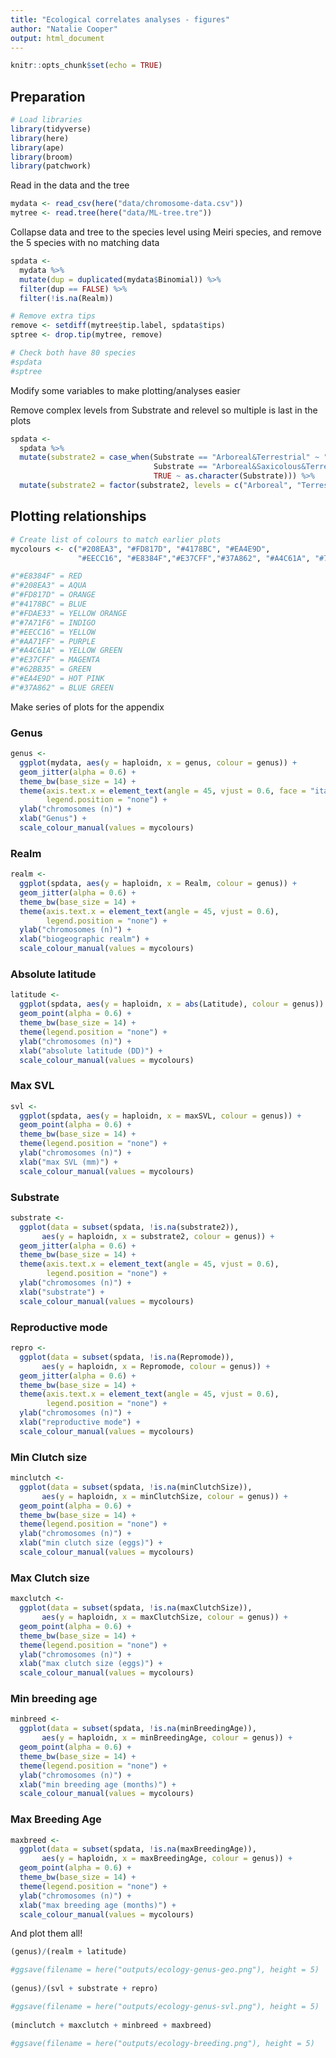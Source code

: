 ```yaml
---
title: "Ecological correlates analyses - figures"
author: "Natalie Cooper"
output: html_document
---
```


```r
knitr::opts_chunk$set(echo = TRUE)
```

## Preparation

```r
# Load libraries
library(tidyverse)
library(here)
library(ape)
library(broom)
library(patchwork)
```

Read in the data and the tree
```r
mydata <- read_csv(here("data/chromosome-data.csv"))
mytree <- read.tree(here("data/ML-tree.tre"))
```

Collapse data and tree to the species level using Meiri species, and remove the 5 species with no matching data
```r
spdata <-
  mydata %>%
  mutate(dup = duplicated(mydata$Binomial)) %>%
  filter(dup == FALSE) %>%
  filter(!is.na(Realm))

# Remove extra tips
remove <- setdiff(mytree$tip.label, spdata$tips)
sptree <- drop.tip(mytree, remove)

# Check both have 80 species
#spdata
#sptree
```
Modify some variables to make plotting/analyses easier

Remove complex levels from Substrate and relevel so multiple is last in the plots
```r
spdata <-
  spdata %>%
  mutate(substrate2 = case_when(Substrate == "Arboreal&Terrestrial" ~ "Multiple",
                                Substrate == "Arboreal&Saxicolous&Terrestrial" ~ "Multiple",
                                TRUE ~ as.character(Substrate))) %>%
  mutate(substrate2 = factor(substrate2, levels = c("Arboreal", "Terrestrial", "Multiple")))
```

## Plotting relationships 

```r
# Create list of colours to match earlier plots
mycolours <- c("#208EA3", "#FD817D", "#4178BC", "#EA4E9D", 
               "#EECC16", "#E8384F","#E37CFF","#37A862", "#A4C61A", "#7A71F6")

#"#E8384F" = RED
#"#208EA3" = AQUA
#"#FD817D" = ORANGE
#"#4178BC" = BLUE
#"#FDAE33" = YELLOW ORANGE
#"#7A71F6" = INDIGO
#"#EECC16" = YELLOW
#"#AA71FF" = PURPLE
#"#A4C61A" = YELLOW GREEN
#"#E37CFF" = MAGENTA
#"#62BB35" = GREEN
#"#EA4E9D" = HOT PINK
#"#37A862" = BLUE GREEN
```

Make series of plots for the appendix

### Genus
```r
genus <-
  ggplot(mydata, aes(y = haploidn, x = genus, colour = genus)) +
  geom_jitter(alpha = 0.6) +
  theme_bw(base_size = 14) +
  theme(axis.text.x = element_text(angle = 45, vjust = 0.6, face = "italic"),
        legend.position = "none") +
  ylab("chromosomes (n)") +
  xlab("Genus") +
  scale_colour_manual(values = mycolours)
```

### Realm
```r
realm <-
  ggplot(spdata, aes(y = haploidn, x = Realm, colour = genus)) +
  geom_jitter(alpha = 0.6) +
  theme_bw(base_size = 14) +
  theme(axis.text.x = element_text(angle = 45, vjust = 0.6),
        legend.position = "none") +
  ylab("chromosomes (n)") +
  xlab("biogeographic realm") +
  scale_colour_manual(values = mycolours)
```

### Absolute latitude
```r
latitude <- 
  ggplot(spdata, aes(y = haploidn, x = abs(Latitude), colour = genus)) +
  geom_point(alpha = 0.6) +
  theme_bw(base_size = 14) +
  theme(legend.position = "none") +
  ylab("chromosomes (n)") +
  xlab("absolute latitude (DD)") +
  scale_colour_manual(values = mycolours)
```

### Max SVL
```r
svl <-
  ggplot(spdata, aes(y = haploidn, x = maxSVL, colour = genus)) +
  geom_point(alpha = 0.6) +
  theme_bw(base_size = 14) +
  theme(legend.position = "none") +
  ylab("chromosomes (n)") +
  xlab("max SVL (mm)") +
  scale_colour_manual(values = mycolours)
```

### Substrate
```r
substrate <- 
  ggplot(data = subset(spdata, !is.na(substrate2)), 
       aes(y = haploidn, x = substrate2, colour = genus)) +
  geom_jitter(alpha = 0.6) +
  theme_bw(base_size = 14) +
  theme(axis.text.x = element_text(angle = 45, vjust = 0.6),
        legend.position = "none") +
  ylab("chromosomes (n)") +
  xlab("substrate") +
  scale_colour_manual(values = mycolours)
```

### Reproductive mode
```r
repro <-
  ggplot(data = subset(spdata, !is.na(Repromode)), 
       aes(y = haploidn, x = Repromode, colour = genus)) +
  geom_jitter(alpha = 0.6) +
  theme_bw(base_size = 14) +
  theme(axis.text.x = element_text(angle = 45, vjust = 0.6),
        legend.position = "none") +
  ylab("chromosomes (n)") +
  xlab("reproductive mode") +
  scale_colour_manual(values = mycolours)
```

### Min Clutch size
```r
minclutch <-
  ggplot(data = subset(spdata, !is.na(minClutchSize)), 
       aes(y = haploidn, x = minClutchSize, colour = genus)) +
  geom_point(alpha = 0.6) +
  theme_bw(base_size = 14) +
  theme(legend.position = "none") +
  ylab("chromosomes (n)") +
  xlab("min clutch size (eggs)") +
  scale_colour_manual(values = mycolours)
```

### Max Clutch size
```r
maxclutch <-
  ggplot(data = subset(spdata, !is.na(maxClutchSize)), 
       aes(y = haploidn, x = maxClutchSize, colour = genus)) +
  geom_point(alpha = 0.6) +
  theme_bw(base_size = 14) +
  theme(legend.position = "none") +
  ylab("chromosomes (n)") +
  xlab("max clutch size (eggs)") +
  scale_colour_manual(values = mycolours)
```

### Min breeding age
```r
minbreed <-
  ggplot(data = subset(spdata, !is.na(minBreedingAge)), 
       aes(y = haploidn, x = minBreedingAge, colour = genus)) +
  geom_point(alpha = 0.6) +
  theme_bw(base_size = 14) +
  theme(legend.position = "none") +
  ylab("chromosomes (n)") +
  xlab("min breeding age (months)") +
  scale_colour_manual(values = mycolours)
```

### Max Breeding Age
```r
maxbreed <-
  ggplot(data = subset(spdata, !is.na(maxBreedingAge)), 
       aes(y = haploidn, x = maxBreedingAge, colour = genus)) +
  geom_point(alpha = 0.6) +
  theme_bw(base_size = 14) +
  theme(legend.position = "none") +
  ylab("chromosomes (n)") +
  xlab("max breeding age (months)") +
  scale_colour_manual(values = mycolours)
```

And plot them all!
```r
(genus)/(realm + latitude) 

#ggsave(filename = here("outputs/ecology-genus-geo.png"), height = 5)   
   
(genus)/(svl + substrate + repro)

#ggsave(filename = here("outputs/ecology-genus-svl.png"), height = 5)   
  
(minclutch + maxclutch + minbreed + maxbreed)

#ggsave(filename = here("outputs/ecology-breeding.png"), height = 5)  
```